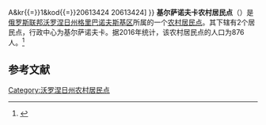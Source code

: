 {{Infobox Settlement
| official_name = 基尔萨诺夫卡农村居民点
| native_name = Кирсановское сельское поселение
| settlement_type = [[农村居民点|农村居民点]]
| subdivision_type = [[国家|国家]]
| subdivision_type1 = [[州_(俄罗斯)|州]]
| subdivision_type2 = [[区_(苏联)|区]]
| subdivision_name = {{RUS}}
| subdivision_name1 = [[沃罗涅日州|沃罗涅日州]]
| subdivision_name2 = [[格里巴诺夫斯基区|格里巴诺夫斯基区]]
| seat_type = 行政中心
| seat = 基尔萨诺夫卡
| population_as_of=2016
| population_footnotes = <ref name=stat />
| population_total = 876
| coordinates_display = inline,title
| latd =  | latm =  | lats =  | latNS = N
| longd =  | longm =  | longs =  | longEW = E
| timezone = [[莫斯科时间|MSK]]
| utc_offset = +3
| blank_name = [[俄罗斯市政土地区划代码|OKTMO编码]]
| blank_info = [http://classif.spb.ru/classificators/view/tma.php?st{{=}}A&kr{{=}}1&kod{{=}}20613424 20613424]
}}
'''基尔萨诺夫卡农村居民点'''（{{lang-ru|Кирсановское сельское поселение}}）是[[俄罗斯联邦|俄罗斯联邦]][[沃罗涅日州|沃罗涅日州]][[格里巴诺夫斯基区|格里巴诺夫斯基区]]所属的一个[[农村居民点|农村居民点]]。其下辖有2个居民点，行政中心为基尔萨诺夫卡。据2016年统计，该农村居民点的人口为876人。<ref name=stat>{{cite web | url = http://www.gks.ru/free_doc/doc_2016/bul_dr/mun_obr2016.rar | title = Численность населения Российской Федерации по муниципальным образованиям на 1 января 2016 года | language = ru | accessdate = 2017-01-02 | archive-date = 2019-05-13 | archive-url = https://web.archive.org/web/20190513150350/http://www.gks.ru/free_doc/doc_2016/bul_dr/mun_obr2016.rar | dead-url = no }}</ref>

== 参考文献 ==
{{reflist}}

{{Russia-stub}}

[[Category:沃罗涅日州农村居民点|Category:沃罗涅日州农村居民点]]